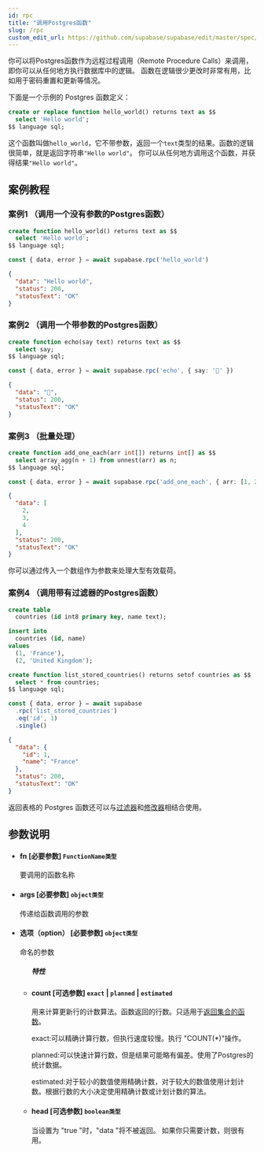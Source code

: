 ```yaml
---
id: rpc
title: "调用Postgres函数"
slug: /rpc
custom_edit_url: https://github.com/supabase/supabase/edit/master/spec/supabase_js_v2.yml
---
```



你可以将Postgres函数作为远程过程调用（Remote Procedure Calls）来调用，即你可以从任何地方执行数据库中的逻辑。
函数在逻辑很少更改时非常有用，比如用于密码重置和更新等情况。

下面是一个示例的 Postgres 函数定义：

```sql
create or replace function hello_world() returns text as $$
  select 'Hello world';
$$ language sql;
```

这个函数叫做`hello_world`，它不带参数，返回一个`text`类型的结果。函数的逻辑很简单，就是返回字符串`"Hello world"`。
你可以从任何地方调用这个函数，并获得结果`"Hello world"`。



## 案例教程

### 案例1  （调用一个没有参数的Postgres函数）

<Tabs scrollable size="small" type="underlined" defaultActiveId="demo1">
<TabPanel id="demo1" label="建表">

  ```sql
  create function hello_world() returns text as $$
    select 'Hello world';
  $$ language sql;
  ```

</TabPanel>
<TabPanel id="demo2" label="使用方法">

  ```ts
  const { data, error } = await supabase.rpc('hello_world')
  ```

</TabPanel>
<TabPanel id="demo3" label="返回结果">

  ```json
  {
    "data": "Hello world",
    "status": 200,
    "statusText": "OK"
  }
  ```

</TabPanel>
</Tabs>

### 案例2  （调用一个带参数的Postgres函数）

<Tabs scrollable size="small" type="underlined" defaultActiveId="demo1">
<TabPanel id="demo1" label="建表">

  ```sql
  create function echo(say text) returns text as $$
    select say;
  $$ language sql;
  ```

</TabPanel>
<TabPanel id="demo2" label="使用方法">

  ```ts
  const { data, error } = await supabase.rpc('echo', { say: '👋' })
  ```

</TabPanel>
<TabPanel id="demo3" label="返回结果">

  ```json
  {
    "data": "👋",
    "status": 200,
    "statusText": "OK"
  }
  ```

</TabPanel>
</Tabs>

### 案例3  （批量处理）

<Tabs scrollable size="small" type="underlined" defaultActiveId="demo1">
<TabPanel id="demo1" label="建表">

  ```sql
  create function add_one_each(arr int[]) returns int[] as $$
    select array_agg(n + 1) from unnest(arr) as n;
  $$ language sql;
  ```

</TabPanel>
<TabPanel id="demo2" label="使用方法">

  ```ts
  const { data, error } = await supabase.rpc('add_one_each', { arr: [1, 2, 3] })
  ```

</TabPanel>
<TabPanel id="demo3" label="返回结果">

  ```json
  {
    "data": [
      2,
      3,
      4
    ],
    "status": 200,
    "statusText": "OK"
  }
  ```

</TabPanel>

<TabPanel id="demo4" label="注意事项">

你可以通过传入一个数组作为参数来处理大型有效载荷。

</TabPanel>
</Tabs>

### 案例4  （调用带有过滤器的Postgres函数）

<Tabs scrollable size="small" type="underlined" defaultActiveId="demo1">
<TabPanel id="demo1" label="建表">

  ```sql
  create table
    countries (id int8 primary key, name text);

  insert into
    countries (id, name)
  values
    (1, 'France'),
    (2, 'United Kingdom');

  create function list_stored_countries() returns setof countries as $$
    select * from countries;
  $$ language sql;
  ```

</TabPanel>
<TabPanel id="demo2" label="使用方法">

  ```ts
  const { data, error } = await supabase
    .rpc('list_stored_countries')
    .eq('id', 1)
    .single()
  ```

</TabPanel>
<TabPanel id="demo3" label="返回结果">

  ```json
  {
    "data": {
      "id": 1,
      "name": "France"
    },
    "status": 200,
    "statusText": "OK"
  }
  ```

</TabPanel>


<TabPanel id="demo4" label="注意事项">

返回表格的 Postgres 函数还可以与[过滤器](/docs/reference/javascript/using-filters)和[修改器](/docs/reference/javascript/using-modifiers)相结合使用。

</TabPanel>
</Tabs>










## 参数说明


<ul className="method-list-group">
  
<li className="method-list-item">
  <h4 className="method-list-item-label">
    <span className="method-list-item-label-name">
      fn
    </span>
    <span className="method-list-item-label-badge required">
      [必要参数]
    </span>
    <span className="method-list-item-validation">
      <code>FunctionName类型</code>
    </span>
  </h4>
  <div class="method-list-item-description">

要调用的函数名称

  </div>
  
</li>


<li className="method-list-item">
  <h4 className="method-list-item-label">
    <span className="method-list-item-label-name">
      args
    </span>
    <span className="method-list-item-label-badge required">
      [必要参数]
    </span>
    <span className="method-list-item-validation">
      <code>object类型</code>
    </span>
  </h4>
  <div class="method-list-item-description">

传递给函数调用的参数

  </div>
  
</li>


<li className="method-list-item">
  <h4 className="method-list-item-label">
    <span className="method-list-item-label-name">
      选项（option）
    </span>
    <span className="method-list-item-label-badge required">
      [必要参数]
    </span>
    <span className="method-list-item-validation">
      <code>object类型</code>
    </span>
  </h4>
  <div class="method-list-item-description">

命名的参数

  </div>
  
<ul className="method-list-group">
  <h5 class="method-list-title method-list-title-isChild expanded">特性</h5>

<li className="method-list-item">
  <h4 className="method-list-item-label">
    <span className="method-list-item-label-name">
      count
    </span>
    <span className="method-list-item-label-badge false">
      [可选参数]
    </span>
    <span className="method-list-item-validation">
      <code>exact</code> | <code>planned</code> | <code>estimated</code>
    </span>
  </h4>
  <div class="method-list-item-description">

用来计算更新行的计数算法。函数返回的行数。只适用于[返回集合的函数](https://www.postgresql.org/docs/current/functions-srf.html)。


exact:可以精确计算行数，但执行速度较慢。执行 "COUNT(*)"操作。

planned:可以快速计算行数，但是结果可能略有偏差。使用了Postgres的统计数据。

estimated:对于较小的数值使用精确计数，对于较大的数值使用计划计数。根据行数的大小决定使用精确计数或计划计数的算法。



  </div>
  
</li>


<li className="method-list-item">
  <h4 className="method-list-item-label">
    <span className="method-list-item-label-name">
      head
    </span>
    <span className="method-list-item-label-badge false">
      [可选参数]
    </span>
    <span className="method-list-item-validation">
      <code>boolean类型</code>
    </span>
  </h4>
  <div class="method-list-item-description">

当设置为 "true "时，"data "将不被返回。
如果你只需要计数，则很有用。

  </div>
  
</li>

</ul>

</li>

</ul>














